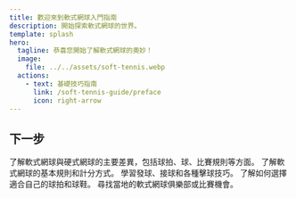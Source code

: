 ```yaml
---
title: 歡迎來到軟式網球入門指南
description: 開始探索軟式網球的世界。
template: splash
hero:
  tagline: 恭喜您開始了解軟式網球的奧妙！
  image:
    file: ../../assets/soft-tennis.webp
  actions:
    - text: 基礎技巧指南
      link: /soft-tennis-guide/preface
      icon: right-arrow
---
```



## 下一步

<CardGrid stagger>
	<a href="/soft-tennis-guide/introduction/soft-vs-hard-tennis/" style="text-decoration: none; color: inherit;">
		<Card 
			title="什麼是軟式網球？" 
			icon="open-book" 
			href="/soft-tennis-guide/introduction/soft-vs-hard-tennis/"
		>
			了解軟式網球與硬式網球的主要差異，包括球拍、球、比賽規則等方面。
		</Card>
	</a>
	<a href="/soft-tennis-guide/basics/rules" style="text-decoration: none; color: inherit;">
		<Card title="學習基本規則" icon="open-book">
			了解軟式網球的基本規則和計分方式。
		</Card>
	</a>
	<a href="/soft-tennis-guide/basics/scores" style="text-decoration: none; color: inherit;">
		<Card title="掌握基礎技巧" icon="pencil">
			學習發球、接球和各種擊球技巧。
		</Card>
	</a>
	<a href="/soft-tennis-guide/appendix/recommended-resources" style="text-decoration: none; color: inherit;">
		<Card title="選擇合適裝備" icon="setting">
			了解如何選擇適合自己的球拍和球鞋。
		</Card>
	</a>
	<a href="/soft-tennis-guide/appendix/recommended-resources" style="text-decoration: none; color: inherit;">
		<Card title="參與比賽" icon="add-document">
			尋找當地的軟式網球俱樂部或比賽機會。
		</Card>
	</a>
</CardGrid>
